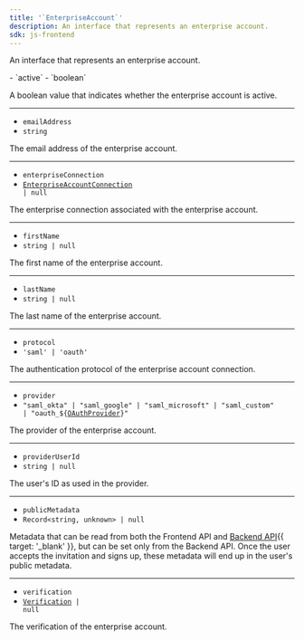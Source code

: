 ```yaml
---
title: '`EnterpriseAccount`'
description: An interface that represents an enterprise account.
sdk: js-frontend
---
```


An interface that represents an enterprise account.

<Properties>
  - `active`
  - `boolean`

  A boolean value that indicates whether the enterprise account is active.

  ---

  - `emailAddress`
  - `string`

  The email address of the enterprise account.

  ---

  - `enterpriseConnection`
  - <code>[EnterpriseAccountConnection](/docs/references/javascript/types/enterprise-account-connection) | null</code>

  The enterprise connection associated with the enterprise account.

  ---

  - `firstName`
  - `string | null`

  The first name of the enterprise account.

  ---

  - `lastName`
  - `string | null`

  The last name of the enterprise account.

  ---

  - `protocol`
  - `'saml' | 'oauth'`

  The authentication protocol of the enterprise account connection.

  ---

  - `provider`
  - <code>"saml\_okta" | "saml\_google" | "saml\_microsoft" | "saml\_custom" | "oauth\_$\{[OAuthProvider](/docs/references/javascript/types/sso#o-auth-provider)}"</code>

  The provider of the enterprise account.

  ---

  - `providerUserId`
  - `string | null`

  The user's ID as used in the provider.

  ---

  - `publicMetadata`
  - `Record<string, unknown> | null`

  Metadata that can be read from both the Frontend API and [Backend API](/docs/references/backend-api){{ target: '_blank' }}, but can be set only from the Backend API. Once the user accepts the invitation and signs up, these metadata will end up in the user's public metadata.

  ---

  - `verification`
  - <code>[Verification](/docs/references/javascript/types/verification) | null</code>

  The verification of the enterprise account.
</Properties>
